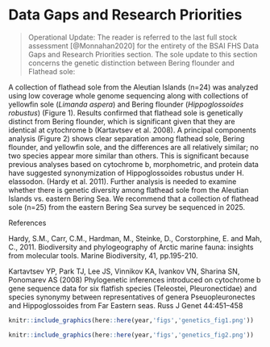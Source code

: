 # Data Gaps and Research Priorities 
> Operational Update: The reader is referred to the last full stock assessment [@Monnahan2020] for the entirety of the BSAI FHS Data Gaps and Research Priorities section. The sole update to this section concerns the genetic distinction between Bering flounder and Flathead sole:

A collection of flathead sole from the Aleutian Islands (n=24) was analyzed using low coverage whole genome sequencing along with collections of yellowfin sole (*Limanda aspera*) and Bering flounder (*Hippoglossoides robustus*) (Figure 1). Results confirmed that flathead sole is genetically distinct from Bering flounder, which is significant given that they are identical at cytochrome b (Kartavtsev et al. 2008). A principal components analysis (Figure 2) shows clear separation among flathead sole, Bering flounder, and yellowfin sole, and the differences are all relatively similar; no two species appear more similar than others. This is significant because previous analyses based on cytochrome b, morphometric, and protein data have suggested synonymization of Hippoglossoides robustus under H. elassodon. (Hardy et al. 2011). Further analysis is needed to examine whether there is genetic diversity among flathead sole from the Aleutian Islands vs. eastern Bering Sea. We recommend that a collection of flathead sole (n=25) from the eastern Bering Sea survey be sequenced in 2025.

References 

Hardy, S.M., Carr, C.M., Hardman, M., Steinke, D., Corstorphine, E. and Mah, C., 2011. Biodiversity and phylogeography of Arctic marine fauna: insights from molecular tools. Marine Biodiversity, 41, pp.195-210.

Kartavtsev YP, Park TJ, Lee JS, Vinnikov KA, Ivankov VN, Sharina SN, Ponomarev AS (2008) Phylogenetic inferences introduced on cytochrome b gene sequence data for six flatfish species (Teleostei, Pleuronectidae) and species synonymy between representatives of genera Pseuopleuronectes and Hippoglossoides from Far Eastern seas. Russ J Genet 44:451–458

 
 
```r
knitr::include_graphics(here::here(year,'figs','genetics_fig1.png'))
```


```r
knitr::include_graphics(here::here(year,'figs','genetics_fig2.png'))

```
 